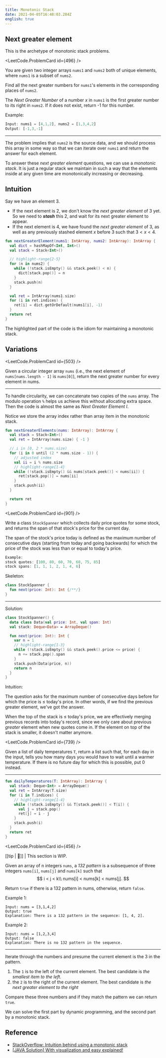 ```yaml
---
title: Monotonic Stack
date: 2021-04-05T16:48:03.284Z
english: true
---
```



## Next greater element

This is the archetype of monotonic stack problems.

<LeetCode.ProblemCard id={496} />

You are given two integer arrays `nums1` and `nums2` both of unique elements, where `nums1` is a subset of `nums2`.

Find all the next greater numbers for `nums1`'s elements in the corresponding places of `nums2`.

The *Next Greater Number* of a number $x$ in `nums1` is the first greater number to its right in `nums2`. If it does not exist, return -1 for this number.

Example:
```javascript
Input: nums1 = [4,1,2], nums2 = [1,3,4,2]
Output: [-1,3,-1]
```

***

The problem implies that `nums2` is the source data, and we should process this array in some way
so that we can iterate over `nums1` and return the answer for each element.

To answer these *next greater element* questions,  we can use a *monotonic stack*.
It is just a regular stack we maintain in such a way that the elements inside
at any given time are monotonically increasing or decreasing.

## Intuition

Say we have an element $3$.
- If the next element is $2$, we don't know the *next greater element* of $3$ yet.
So we need to __*stash*__ this $2$, and wait for its next greater element to appear.
- If the next element is $4$, we have found the *next greater element* of $3$,
as well as any previously stashed element $x$ before $3$ such that $3 < x < 4$.

```kotlin
fun nextGreaterElement(nums1: IntArray, nums2: IntArray): IntArray {
  val dict = hashMapOf<Int, Int>()
  val stack = Stack<Int>()

  // highlight-range{2-5}
  for (n in nums2) {
    while (!stack.isEmpty() && stack.peek() < n) {
      dict[stack.pop()] = n
    }
    stack.push(n)
  }

  val ret = IntArray(nums1.size)
  for (i in ret.indices) {
    ret[i] = dict.getOrDefault(nums1[i], -1)
  }
  return ret
}
```

The highlighted part of the code is the idiom for maintaining a monotonic stack.

## Variations

<LeetCode.ProblemCard id={503} />

Given a circular integer array `nums`
(i.e., the next element of `nums[nums.length - 1]` is `nums[0]`),
return the next greater number for every element in nums.

---

To handle circularity, we can concatenate two copies of the `nums` array.
The modulo operation `%` helps us achieve this without allocating extra space.
Then the code is almost the same as *Next Greater Element I*.

Notice we store the array index rather than array item in the monotonic stack.

```kotlin
fun nextGreaterElements(nums: IntArray): IntArray {
  val stack = Stack<Int>()
  val ret = IntArray(nums.size) { -1 }

  // i in [0, 2 * nums.size)
  for (i in 0 until (2 * nums.size - 1)) {
    // adjusted index
    val ii = i % nums.size
    // highlight-range{1-4}
    while (!stack.isEmpty() && nums[stack.peek()] < nums[ii]) {
      ret[stack.pop()] = nums[ii]
    }
    stack.push(ii)
  }

  return ret
}
```


<LeetCode.ProblemCard id={901} />

Write a class `StockSpanner` which collects daily price quotes for some stock, and returns the span of that stock's price for the current day.

The span of the stock's price today is defined as the maximum number of consecutive days (starting from today and going backwards) for which the price of the stock was less than or equal to today's price.

```javascript
Example:
stock quotes: [100, 80, 60, 70, 60, 75, 85]
stock spans: [1, 1, 1, 2, 1, 4, 6]
```

Skeleton:

```kotlin
class StockSpanner {
  fun next(price: Int): Int {/**/}
}
```

***

Solution:

```kotlin
class StockSpanner() {
  data class Data(val price: Int, val span: Int)
  val stack: Deque<Data> = ArrayDeque()

  fun next(price: Int): Int {
    var n = 1
    // highlight-range{1-3}
    while (!stack.isEmpty() && stack.peek().price <= price) {
      n += stack.pop().span
    }
    stack.push(Data(price, n))
    return n
  }
}
```

Intuition:

The question asks for the maximum number of consecutive days before for which the price is $\leq$ today's price.
In other words, if we find the previous greater element, we've got the answer.

When the top of the stack is $\leq$ today's price, we are effectively merging previous records into today's record,
since we only care about previous *greater* element when new quotes come in.
If the element on top of the stack is smaller, it doesn't matter anymore.





<LeetCode.ProblemCard id={739} />

Given a list of daily temperatures `T`, return a list such that,
for each day in the input, tells you how many days you would have to wait until a warmer temperature.
If there is no future day for which this is possible, put $0$ instead.

***

```kotlin
fun dailyTemperatures(T: IntArray): IntArray {
  val stack: Deque<Int> = ArrayDeque()
  val ret = IntArray(T.size)
  for (i in T.indices) {
    // highlight-range{1-4}
    while (!stack.isEmpty() && T[stack.peek()] < T[i]) {
      val j = stack.pop()
      ret[j] = i - j
    }
    stack.push(i)
  }
  return ret
}
```

<LeetCode.ProblemCard id={456} />

[[tip | 🚧]]
| This section is WIP.

Given an array of n integers `nums`, a *132 pattern* is a subsequence of three integers `nums[i]`, `nums[j]` and `nums[k]` such that
$$
i < j < k\\
nums[i] < nums[k] < nums[j].
$$

Return `true` if there is a 132 pattern in nums, otherwise, return `false`.

Example 1:
```
Input: nums = [3,1,4,2]
Output: true
Explanation: There is a 132 pattern in the sequence: [1, 4, 2].
```

Example 2:
```
Input: nums = [1,2,3,4]
Output: false
Explanation: There is no 132 pattern in the sequence.
```

***

Iterate through the numbers and presume the current element is the $3$ in the pattern.

1. The `1` is to the left of the current element. The best candidate is *the smallest item to the left*.
2. the `2` is to the right of the current element. The best candidate is *the next greater element to the right*

Compare these three numbers and if they match the pattern we can return `true`.

We can solve the first part by dynamic programming, and the second part by a monotonic stack.



## Reference

- [StackOverflow: Intuition behind using a monotonic stack](https://stackoverflow.com/a/55783476/6627776)
- [[JAVA Solution] With visualization and easy explained!](https://leetcode.com/problems/online-stock-span/discuss/640358/JAVA-Solution-With-visualization-and-easy-explained)



